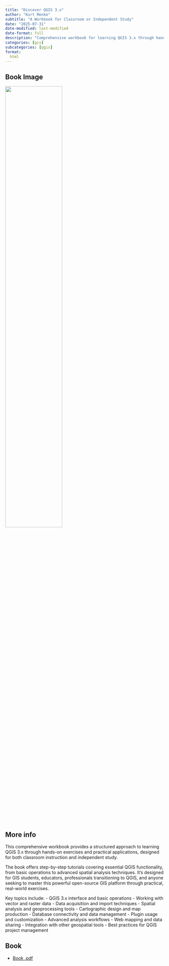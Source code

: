 ```yaml
---
title: "Discover QGIS 3.x"
author: "Kurt Menke"
subtitle: "A Workbook for Classroom or Independent Study"
date: "2025-07-31"
date-modified: last-modified
date-format: full
description: "Comprehensive workbook for learning QGIS 3.x through hands-on exercises and practical applications"
categories: [gis]
subcategories: [qgis]
format:
  html
---
```


## Book Image

![](/books/DiscoverQGIS3px.png){width="60%"}

## More info

This comprehensive workbook provides a structured approach to learning QGIS 3.x through hands-on exercises and practical applications, designed for both classroom instruction and independent study.

The book offers step-by-step tutorials covering essential QGIS functionality, from basic operations to advanced spatial analysis techniques. It's designed for GIS students, educators, professionals transitioning to QGIS, and anyone seeking to master this powerful open-source GIS platform through practical, real-world exercises.

Key topics include:
- QGIS 3.x interface and basic operations
- Working with vector and raster data
- Data acquisition and import techniques
- Spatial analysis and geoprocessing tools
- Cartographic design and map production
- Database connectivity and data management
- Plugin usage and customization
- Advanced analysis workflows
- Web mapping and data sharing
- Integration with other geospatial tools
- Best practices for QGIS project management

## Book

- [Book .pdf](/books/DiscoverQGIS3px.pdf){width="60%"}
